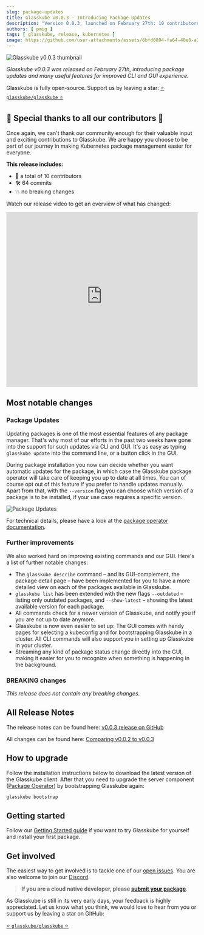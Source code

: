 ```yaml
---
slug: package-updates
title: Glasskube v0.0.3 — Introducing Package Updates
description: "Version 0.0.3, launched on February 27th: 10 contributors, 64 commits, introducing package update management."
authors: [ pmig ]
tags: [ glasskube, release, kubernetes ]
image: https://github.com/user-attachments/assets/6bfd0894-fa64-40e0-a2e0-87dc9114d28b
---
```



![Glasskube v0.0.3 thumbnail](https://github.com/user-attachments/assets/6bfd0894-fa64-40e0-a2e0-87dc9114d28b)

*Glasskube v0.0.3 was released on February 27th, introducing package updates and many useful features for improved CLI and GUI experience.*

<!-- truncate -->

Glasskube is fully open-source. Support us by leaving a star: [⭐ `glasskube/glasskube` ⭐](https://github.com/glasskube/glasskube/)

## 🙏 Special thanks to all our contributors 🥰

Once again, we can't thank our community enough for their valuable input and exciting contributions to Glasskube.
We are happy you choose to be part of our journey in making Kubernetes package management easier for everyone.

**This release includes:**

- 👥 a total of 10 contributors
- 🛠️ 64 commits
- 💥 no breaking changes

Watch our release video to get an overview of what has changed:

<iframe width="100%" height="460" src="https://www.youtube-nocookie.com/embed/lw4omvY2i1A?si=8oFNIs336JC3zlBU"
        title="YouTube video player" frameborder="0"
        allow="accelerometer; autoplay; clipboard-write; encrypted-media; gyroscope; picture-in-picture; web-share" allowfullscreen></iframe>

## Most notable changes

### Package Updates

Updating packages is one of the most essential features of any package manager. That's why most of our efforts in the past two weeks
have gone into the support for such updates via CLI and GUI. It's as easy as typing `glasskube update` into the command line,
or a button click in the GUI.

During package installation you now can decide whether you want automatic updates for the package, in which case the
Glasskube package operator will take care of keeping you up to date at all times. You can of course opt out of this feature
if you prefer to handle updates manually. Apart from that, with the `--version` flag you can choose which version of a package is to be installed,
if your use case requires a specific version.

![Package Updates](https://github.com/glasskube/glasskube/assets/3041752/1b2e14c6-d9e9-446c-b7e3-29c567db38f2)

For technical details, please have a look at the [package operator documentation](/docs/components/package-operator/#handling-package-updates).

### Further improvements

We also worked hard on improving existing commands and our GUI. Here's a list of further notable changes:

* The `glasskube describe` command – and its GUI-complement, the package detail page – have been implemented for you to have a more detailed
view on each of the packages available in Glasskube.
* `glasskube list` has been extended with the new flags `--outdated` – listing only outdated packages, and `--show-latest` – showing the
latest available version for each package.
* All commands check for a newer version of Glasskube, and notify you if you are not up to date anymore.
* Glasskube is now even easier to set up: The GUI comes with handy pages for selecting a kubeconfig and for bootstrapping Glasskube in a cluster.
All CLI commands will also support you in setting up Glasskube in your cluster.
* Streaming any kind of package status change directly into the GUI, making it easier for you to recognize when something is happening in the background.

### BREAKING changes

*This release does not contain any breaking changes*.

## All Release Notes

The release notes can be found here: [v0.0.3 release on GitHub](https://github.com/glasskube/glasskube/releases/tag/v0.0.3)

All changes can be found here: [Comparing v0.0.2 to v0.0.3](https://github.com/glasskube/glasskube/compare/v0.0.2...v0.0.3)

## How to upgrade

Follow the installation instructions below to download the latest version of the Glasskube client.
After that you need to upgrade the server component ([Package Operator](/docs/components/package-operator/)) by bootstrapping Glasskube again:

```bash
glasskube bootstrap
```

## Getting started

Follow our [Getting Started guide](https://glasskube.dev/docs/getting-started/install) if you want to try Glasskube for yourself and install your first package.

<Install/>


## Get involved

The easiest way to get involved is to tackle one of our [open issues](https://github.com/glasskube/glasskube/issues).
You are also welcome to join our [Discord](https://discord.gg/SxH6KUCGH7).

> **If you are a cloud native developer, please [submit your package](https://github.com/glasskube/glasskube/discussions/90)**.

As Glasskube is still in its very early days, your feedback is highly appreciated.
Let us know what you think, we would love to hear from you or support us by leaving a star on GitHub:

[⭐ `glasskube/glasskube` ⭐](https://github.com/glasskube/glasskube/)
